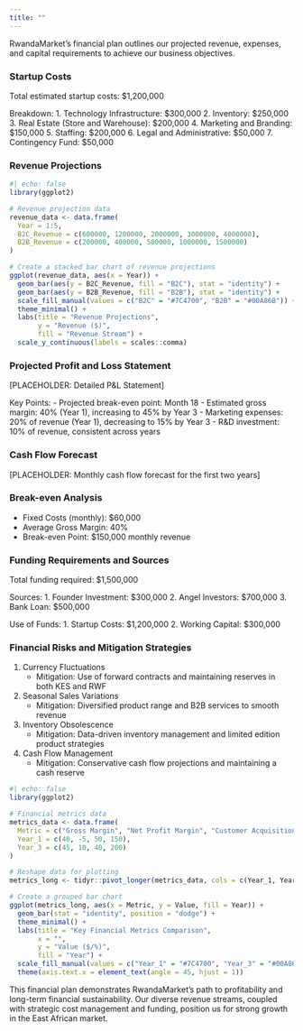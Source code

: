 ```yaml
---
title: ""
---
```


RwandaMarket's financial plan outlines our projected revenue, expenses, and capital requirements to achieve our business objectives.

### Startup Costs

Total estimated startup costs: $1,200,000

Breakdown:
1. Technology Infrastructure: $300,000
2. Inventory: $250,000
3. Real Estate (Store and Warehouse): $200,000
4. Marketing and Branding: $150,000
5. Staffing: $200,000
6. Legal and Administrative: $50,000
7. Contingency Fund: $50,000

### Revenue Projections

```r
#| echo: false
library(ggplot2)

# Revenue projection data
revenue_data <- data.frame(
  Year = 1:5,
  B2C_Revenue = c(600000, 1200000, 2000000, 3000000, 4000000),
  B2B_Revenue = c(200000, 400000, 500000, 1000000, 1500000)
)

# Create a stacked bar chart of revenue projections
ggplot(revenue_data, aes(x = Year)) +
  geom_bar(aes(y = B2C_Revenue, fill = "B2C"), stat = "identity") +
  geom_bar(aes(y = B2B_Revenue, fill = "B2B"), stat = "identity") +
  scale_fill_manual(values = c("B2C" = "#7C4700", "B2B" = "#00A86B")) +
  theme_minimal() +
  labs(title = "Revenue Projections",
       y = "Revenue ($)",
       fill = "Revenue Stream") +
  scale_y_continuous(labels = scales::comma)
```

### Projected Profit and Loss Statement

[PLACEHOLDER: Detailed P&L Statement]

Key Points:
- Projected break-even point: Month 18
- Estimated gross margin: 40% (Year 1), increasing to 45% by Year 3
- Marketing expenses: 20% of revenue (Year 1), decreasing to 15% by Year 3
- R&D investment: 10% of revenue, consistent across years

### Cash Flow Forecast

[PLACEHOLDER: Monthly cash flow forecast for the first two years]

### Break-even Analysis

- Fixed Costs (monthly): $60,000
- Average Gross Margin: 40%
- Break-even Point: $150,000 monthly revenue

### Funding Requirements and Sources

Total funding required: $1,500,000

Sources:
1. Founder Investment: $300,000
2. Angel Investors: $700,000
3. Bank Loan: $500,000

Use of Funds:
1. Startup Costs: $1,200,000
2. Working Capital: $300,000

### Financial Risks and Mitigation Strategies

1. Currency Fluctuations
   - Mitigation: Use of forward contracts and maintaining reserves in both KES and RWF

2. Seasonal Sales Variations
   - Mitigation: Diversified product range and B2B services to smooth revenue

3. Inventory Obsolescence
   - Mitigation: Data-driven inventory management and limited edition product strategies

4. Cash Flow Management
   - Mitigation: Conservative cash flow projections and maintaining a cash reserve

```r
#| echo: false
library(ggplot2)

# Financial metrics data
metrics_data <- data.frame(
  Metric = c("Gross Margin", "Net Profit Margin", "Customer Acquisition Cost", "Lifetime Value"),
  Year_1 = c(40, -5, 50, 150),
  Year_3 = c(45, 10, 40, 200)
)

# Reshape data for plotting
metrics_long <- tidyr::pivot_longer(metrics_data, cols = c(Year_1, Year_3), names_to = "Year", values_to = "Value")

# Create a grouped bar chart
ggplot(metrics_long, aes(x = Metric, y = Value, fill = Year)) +
  geom_bar(stat = "identity", position = "dodge") +
  theme_minimal() +
  labs(title = "Key Financial Metrics Comparison",
       x = "",
       y = "Value ($/%)",
       fill = "Year") +
  scale_fill_manual(values = c("Year_1" = "#7C4700", "Year_3" = "#00A86B")) +
  theme(axis.text.x = element_text(angle = 45, hjust = 1))
```

This financial plan demonstrates RwandaMarket's path to profitability and long-term financial sustainability. Our diverse revenue streams, coupled with strategic cost management and funding, position us for strong growth in the East African market.



